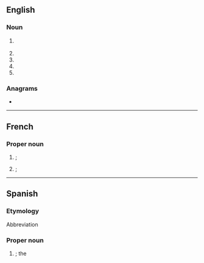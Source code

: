 {{also|fac|faç}}
==English==

===Noun===
{{en-noun}}

# {{lb|en|military|aviation}} {{initialism of|en|{{w|Forward Air Control}}}}
# {{initialism of|en|[[flow]]-[[accelerated]] [[corrosion]]}}
# {{initialism of|en|flow-[[assisted]] corrosion}}
# {{initialism of|en|Fellow of the {{w|Atlantic Council}}}}
# {{initialism of|en|[[fatal|Fatal]] [[accident]] [[control]]}}

===Anagrams===
* {{anagrams|en|a=acf|ACF|AFC|CAF|CFA|FCA|caf}}

----

==French==

===Proper noun===
{{fr-proper noun}}

# {{lb|fr|Canada|military}} {{abbreviation of|fr|{{w|lang=fr|Forces armées canadiennes}}}}; {{m|en|CAF|gloss=Canadian Armed Forces}}
#: {{syn|fr|[[FC]] (Forces canadiennes)}}
# {{lb|fr|Canada|military|aviation}} {{abbreviation of|fr|[[force|Force]] [[aérienne]] du [[Canada]]}}; {{m|en|CAF|gloss=Canadian Air Force}}
#: {{syn|fr|[[ARC]] (Aviation royale canadienne)}}
#: {{hyper|fr|[[FAC]] (Forces armées canadiennes)|[[FC]] (Forces canadiennes)}}

----

==Spanish==

===Etymology===
Abbreviation

===Proper noun===
{{head|es|proper noun|g=f}}

# {{lb|es|military|aviation}} {{abbreviation of|es|[[fuerza|Fuerza]] [[aérea|Aérea]] [[colombiana|Colombiana]]}}; the {{w|lang=en|Colombian Air Force}}